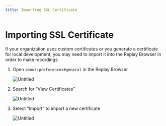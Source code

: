 ```yaml
---
title: Importing SSL Certificate
---
```

# Importing SSL Certificate

If your organization uses custom certificates or you generate a certificate for local development, you may need to import it into the Replay Browser in order to make recordings.

1. Open `about:preferences#general` in the Replay Browser
    
    ![Untitled](/media/resources/get-help/troubleshooting/importing-ssl-certificate/Untitled.png)
    
2. Search for “View Certificates”
    
    ![Untitled](/media/resources/get-help/troubleshooting/importing-ssl-certificate/Untitled%201.png)
    
3. Select “Import” to import a new certificate
    
    ![Untitled](/media/resources/get-help/troubleshooting/importing-ssl-certificate/Untitled%202.png)
